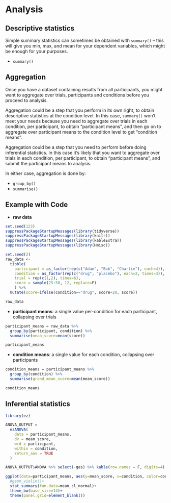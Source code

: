 # Analysis

## Descriptive statistics

Simple summary statistics can sometimes be obtained with `summary()` -- this will give you min, max, and mean for your dependent variables, which might be enough for your purposes.

* `summary()`

## Aggregation

Once you have a dataset containing results from all participants, you might want to aggregate over trials, participants and conditions before you proceed to analysis.

Aggregation could be a step that you perform in its own right, to obtain descriptive statistics at the condition level. In this case, `summary()` won't meet your needs because you need to aggregate over trials in each condition, per participant, to obtain "participant means", and then go on to aggregate over participant means to the condition level to get "condition means".

Aggregation could be a step that you need to perform before doing inferential statistics. In this case it's likely that you want to aggregate over trials in each condition, per participant, to obtain "participant means", and submit the participant means to analysis.

In either case, aggregation is done by:

* `group_by()`
* `summarise()`

## Example with Code

* **raw data**

```r
set.seed(123)
suppressPackageStartupMessages(library(tidyverse))
suppressPackageStartupMessages(library(knitr))
suppressPackageStartupMessages(library(kableExtra))
suppressPackageStartupMessages(library(Hmisc))
```

```r
set.seed(2)
raw_data <-
  tibble(
    participant = as_factor(rep(c("Adam", "Bob", "Charlie"), each=4)), 
    condition = as_factor(rep(c("drug", "placebo"), each=2, times=3)),
    trial = rep(c(1,2), times=6),
    score = sample(25:50, 12, replace=F)
    ) %>% 
  mutate(score=ifelse(condition=="drug", score+20, score))
```

```r
raw_data 
```

* **participant means**: a single value per-condition for each participant, collapsing over trials

```r
participant_means = raw_data %>% 
  group_by(participant, condition) %>% 
  summarise(mean_score=mean(score))
```

```r
participant_means
```

* **condition means**: a single value for each condition, collapsing over participants

```r
condition_means = participant_means %>% 
  group_by(condition) %>% 
  summarise(grand_mean_score=mean(mean_score))
```

```r
condition_means
```

## Inferential statistics

```r
library(ez)
```

```r
ANOVA_OUTPUT = 
  ezANOVA(
    data = participant_means,
    dv = mean_score,
    wid = participant,
    within = condition,
    return_aov = TRUE
  )
```
```r
ANOVA_OUTPUT$ANOVA %>% select(-ges) %>% kable(row.names = F, digits=4)
```

```r
ggplot(data=participant_means, aes(y=mean_score, x=condition, color=condition))+
  #geom_violin()+
  stat_summary(fun.data=mean_cl_normal)+
  theme_bw(base_size=14)+
  theme(panel.grid=element_blank())
```